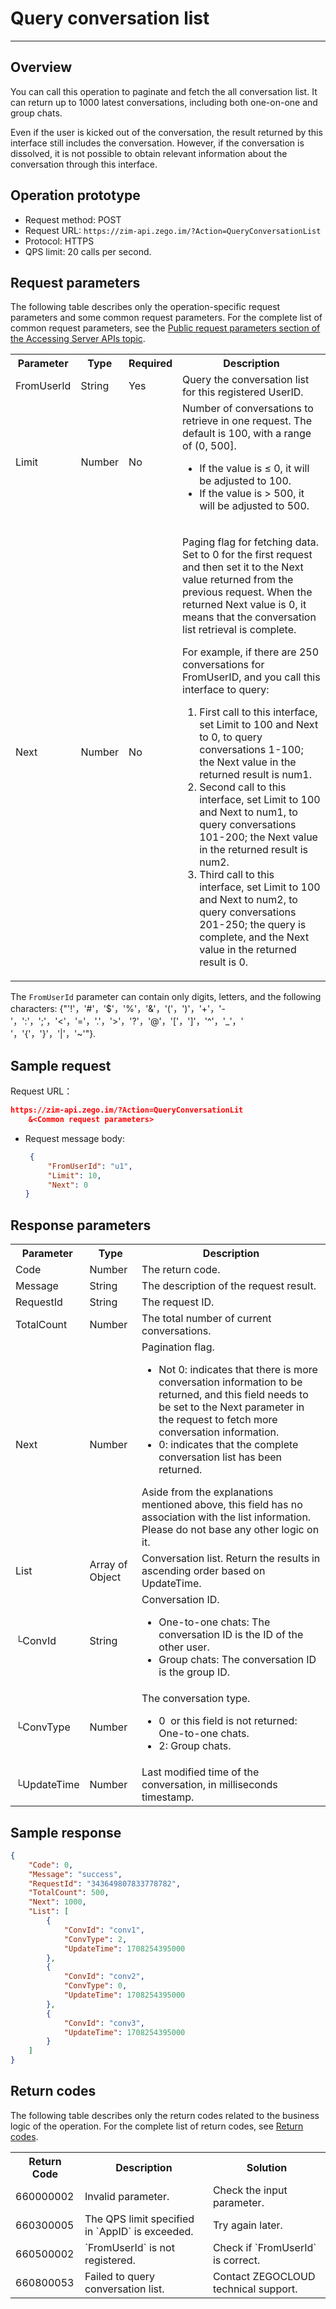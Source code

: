 # Query conversation list

- - -

## Overview

You can call this operation to paginate and fetch the all conversation list. It can return up to 1000 latest conversations, including both one-on-one and group chats.


<Note title="Note">

Even if the user is kicked out of the conversation, the result returned by this interface still includes the conversation. However, if the conversation is dissolved, it is not possible to obtain relevant information about the conversation through this interface.
</Note>

## Operation prototype

- Request method: POST
- Request URL: `https://zim-api.zego.im/?Action=QueryConversationList`
- Protocol: HTTPS
- QPS limit: 20 calls per second.

## Request parameters

The following table describes only the operation-specific request parameters and some common request parameters. For the complete list of common request parameters, see the [Public request parameters section of the Accessing Server APIs topic](./../Accessing%20Server%20APIs.mdx#public-request-parameters).

<table>

<tbody><tr data-row-level="1">
<th>Parameter</th>
<th>Type</th>
<th>Required</th>
<th>Description</th>
</tr>
<tr data-row-level="2">
<td>FromUserId</td>
<td>String</td>
<td>Yes</td>
<td>Query the conversation list for this registered UserID.</td>
</tr>
<tr data-row-level="3">
<td>Limit</td>
<td>Number</td>
<td>No</td>
<td>Number of conversations to retrieve in one request. The default is 100, with a range of (0, 500].
<ul><li>If the value is ≤ 0, it will be adjusted to 100.</li><li>If the value is > 500, it will be adjusted to 500.</li></ul></td>
</tr>
<tr data-row-level="4">
<td>Next</td>
<td>Number</td>
<td>No</td>
<td><p>Paging flag for fetching data. Set to 0 for the first request and then set it to the Next value returned from the previous request. When the returned Next value is 0, it means that the conversation list retrieval is complete.</p><p> For example, if there are 250 conversations for FromUserID, and you call this interface to query:</p><ol><li> First call to this interface, set Limit to 100 and Next to 0, to query conversations 1-100; the Next value in the returned result is num1.</li><li> Second call to this interface, set Limit to 100 and Next to num1, to query conversations 101-200; the Next value in the returned result is num2.</li><li> Third call to this interface, set Limit to 100 and Next to num2, to query conversations 201-250; the query is complete, and the Next value in the returned result is 0.</li></ol><p></p></td>
</tr>
</tbody></table>

<Note title="Note">

The `FromUserId` parameter can contain only digits, letters, and the following characters:
{"'!'，'#'，'$'，'%'，'&'，'('，')'，'+'，'-'，':'，';'，'<'，'='，'.'，'>'，'?'，'@'，'['，']'，'^'，'_'，' '，'{'，'}'，'|'，'~'"}.
</Note>

## Sample request

Request URL：
   
    
   
```json
https://zim-api.zego.im/?Action=QueryConversationLit
    &<Common request parameters>
```

- Request message body:

    ```json
     {
         "FromUserId": "u1",
         "Limit": 10,
         "Next": 0
    }
    ```

## Response parameters

<table class="collapsible-table" >

<tbody><tr data-row-level="1">
<th>Parameter</th>
<th>Type</th>
<th>Description</th>
</tr>
<tr data-row-level="2">
<td>Code</td>
<td>Number</td>
<td>The return code.</td>
</tr>
<tr data-row-level="3">
<td>Message</td>
<td>String</td>
<td>The description of the request result.</td>
</tr>
<tr data-row-level="4">
<td>RequestId</td>
<td>String</td>
<td>The request ID.</td>
</tr>
<tr data-row-level="5">
<td>TotalCount</td>
<td>Number</td>
<td>The total number of current conversations.</td>
</tr>
<tr data-row-level="6">
<td>Next</td>
<td>Number</td>
<td>Pagination flag.<ul><li>Not 0: indicates that there is more conversation information to be returned, and this field needs to be set to the Next parameter in the request to fetch more conversation information.</li><li>0: indicates that the complete conversation list has been returned.</li></ul><Note>Aside from the explanations mentioned above, this field has no association with the list information. Please do not base any other logic on it.</Note></td>
</tr>
<tr data-row-level="7" data-row-child="true">
<td>List</td>
<td>Array of Object</td>
<td>Conversation list. Return the results in ascending order based on UpdateTime.</td>
</tr>
<tr data-row-level="7-1">
<td>└ConvId</td>
<td>String</td>
<td>Conversation ID. <ul><li>One-to-one chats: The conversation ID is the ID of the other user.</li><li>Group chats: The conversation ID is the group ID.</li></ul></td>
</tr>
<tr data-row-level="7-2">
<td>└ConvType</td>
<td>Number</td>
<td>The conversation type.<ul><li>0&nbsp; or this field is not returned: One-to-one chats.</li><li>2: Group chats.</li></ul></td>
</tr>
<tr data-row-level="7-3">
<td>└UpdateTime</td>
<td>Number</td>
<td>Last modified time of the conversation, in milliseconds timestamp.</td>
</tr>
</tbody></table>


## Sample response

```json
{
    "Code": 0,
    "Message": "success",
    "RequestId": "343649807833778782",
    "TotalCount": 500,
    "Next": 1000,
    "List": [
        {
            "ConvId": "conv1",
            "ConvType": 2,
            "UpdateTime": 1708254395000
        },
        {
            "ConvId": "conv2",
            "ConvType": 0,
            "UpdateTime": 1708254395000
        },
        {
            "ConvId": "conv3",
            "UpdateTime": 1708254395000
        }
    ]
}
```


## Return codes

The following table describes only the return codes related to the business logic of the operation. For the complete list of return codes, see [Return codes](../Return%20codes.mdx).

<table>

<tbody><tr>
<th>Return Code</th>
<th>Description</th>
<th>Solution</th>
</tr>
<tr>
<td>660000002</td>
<td>Invalid parameter.</td>
<td>Check the input parameter.</td>
</tr>
<tr>
<td>660300005</td>
<td>The QPS limit specified in `AppID` is exceeded.</td>
<td>Try again later.</td>
</tr>
<tr>
<td>660500002</td>
<td>`FromUserId` is not registered.</td>
<td>Check if `FromUserId` is correct.</td>
</tr>
<tr>
<td>660800053</td>
<td>Failed to query conversation list.</td>
<td>Contact ZEGOCLOUD technical support.</td>
</tr>
</tbody></table>
